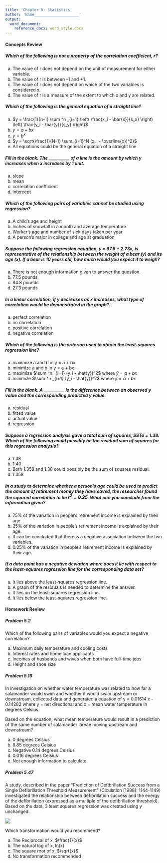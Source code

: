 ```yaml
---
title: 'Chapter 5: Statistics'
author: 'Name____________________'
output: 
  word_document:
    reference_docx: word_style.docx
---
```

<style>
  .pagebreak { page-break-before: always; }
</style>

#### Concepts Review

##### Which of the following is not a property of the correlation coefficient, r?
	
a.	The value of r does not depend on the unit of measurement for either variable.
b.	The value of r is between –1 and +1.
c.	The value of r does not depend on which of the two variables is considered x.
d.	The value of r is a measure of the extent to which x and y are related. <answer>


##### Which of the following is the general equation of a straight line?

a.  $y = \frac{1}{n-1} \sum ^n _{i=1} \left( \frac{x_i - \bar{x}}{s_x} \right) \left( \frac{y_i - \bar{y}}{s_y} \right)$
b.  $y = a + bx$ <answer>
c.  $y = b^x$
d.  $y = \sqrt{\frac{1}{N-1} \sum_{i=1}^N (x_i - \overline{x})^2}$
e.  All equations could be the general equation of a straight line

#####  Fill in the blank. The __________ of a line is the amount by which y increases when x increases by 1 unit.

a.	slope <answer>
b.	mean
c.	correlation coefficient
d.	intercept

#####  Which of the following pairs of variables cannot be studied using regression?

a.	A child's age and height
b.	Inches of snowfall in a month and average temperature
c.	Worker's age and number of sick days taken per year
d.	A person's major in college and age at graduation <answer>

##### Suppose the following regression equation, y = 67.5 + 2.73x, is representative of the relationship between the weight of a bear (y) and its age (x). If a bear is 10 years old, how much would you expect it to weigh?

a.	There is not enough information given to answer the question.
b.	77.5 pounds
c.	94.8 pounds <answer>
d.	27.3 pounds

##### In a linear correlation, if y decreases as x increases, what type of correlation would be demonstrated in the graph?

a.	perfect correlation
b.	no correlation
c.	positive correlation
d.	negative correlation <answer>

##### Which of the following is the criterion used to obtain the least-squares regression line?

a. maximize a and b in y = a + bx
b. minimize a and b in y = a + bx
c. maximize $\sum ^n _{i=1} (y_i - \hat{y})^2$ where $\hat{y}= a + bx$
d. minimize $\sum ^n _{i=1} (y_i - \hat{y})^2$ where $\hat{y}= a + bx$ <answer>

##### Fill in the blank. A __________ is the difference between an observed y value and the corresponding predicted y value.

a.	residual <answer>
b.	fitted value
c.	actual value
d.	regression

##### Suppose a regression analysis gave a total sum of squares, SSTo = 1.38. Which of the following could possibly be the residual sum of squares for this regression analysis?

a.	1.38
b.	1.40
c.	Both 1.358 and 1.38 could possibly be the sum of squares residual. <answer>
d.	1.358

#####  In a study to determine whether a person's age could be used to predict the amount of retirement money they have saved, the researcher found the squared correlation to be $r^2 = 0.25$. What can you conclude from the information given?

a.	75% of the variation in people's retirement income is explained by their age.
b.	25% of the variation in people's retirement income is explained by their age. <answer>
c.	It can be concluded that there is a negative association between the two variables.
d.	0.25% of the variation in people's retirement income is explained by their age.

##### If a data point has a negative deviation where does it lie with respect to the least-squares regression line for the corresponding data set?

a.	It lies above the least-squares regression line.  
b.	A graph of the residuals is needed to determine the answer.
c.	It lies on the least-squares regression line.
d.	It lies below the least-squares regression line. <answer>

#### Homework Review

#####  Problem 5.2

Which of the following pairs of variables would you expect a negative correlation?

a.  Maximum daily temperature and cooling costs
b.	Interest rates and home loan applicants
c.	Incomes of husbands and wives when both have full-time jobs
d.  Height and shoe size

#####  Problem 5.16

In investigation on whether water temperature was related to how far a salamander would swim and whether it would swim upstream or downstream, collected data and generated a equation of y = 0.01614 x - 0.14282 where y = net directional and x = mean water temperature in degrees Celsius.

Based on the equation, what mean temperature would result in a prediction of the same number of salamander larvae moving upstream and downstream?

a. 0 degrees Celsius
b. 8.85 degrees Celsius
c. Negative 0.14 degrees Celsius
d. 0.016 degrees Celsius
e. Not enough information to calculate

#####  Problem 5.47

A study, described in the paper "Prediction of Defibrillation Success from a Single Defibrillation Threshold Measurement" (Ciculation [1988]: 1144-1149) investigated the relationship between defibrillation success and the energy of the defibrillation (expressed as a multiple of the defibrillation threshold).  Based on the data, 3 least squares regression was created using y unchanged.  

![](figures/5_47_transform.png)  

Which transformation would you recommend?  

a.  The Reciprocal of x, $\frac{1}{x}$
b.  The natural log of x, ln(x)
c.  The square root of x, $\sqrt{x}$ 
d.  No transformation recommended
